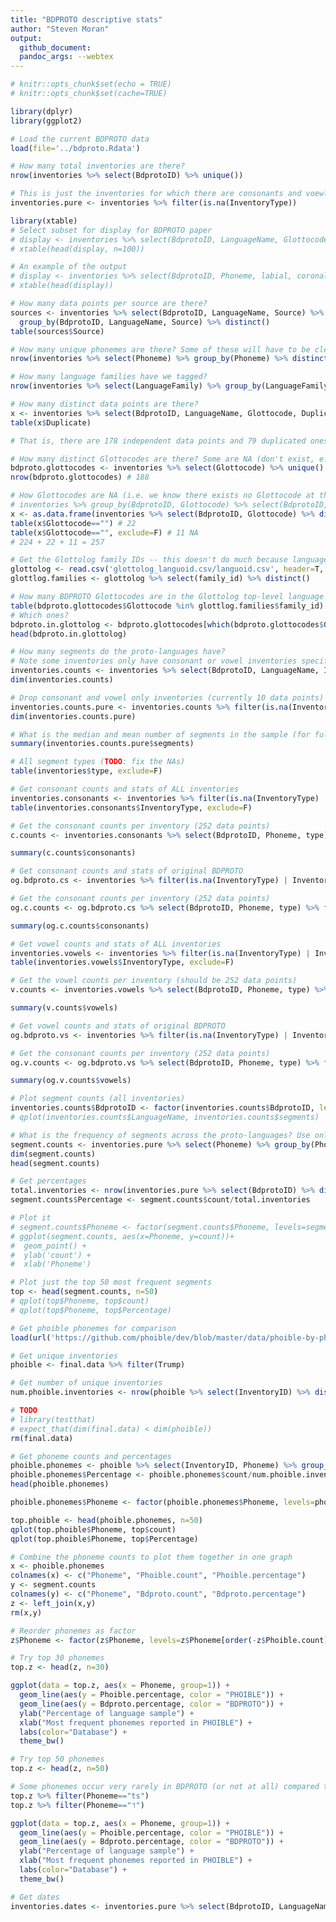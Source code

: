 ```yaml
---
title: "BDPROTO descriptive stats"
author: "Steven Moran"
output:
  github_document:
  pandoc_args: --webtex
---
```

  
```r
# knitr::opts_chunk$set(echo = TRUE)
# knitr::opts_chunk$set(cache=TRUE)
```

```r
library(dplyr)
library(ggplot2)
```

```r
# Load the current BDPROTO data
load(file='../bdproto.Rdata')
```

```r
# How many total inventories are there?
nrow(inventories %>% select(BdprotoID) %>% unique())
```

```r
# This is just the inventories for which there are consonants and voewls present.
inventories.pure <- inventories %>% filter(is.na(InventoryType))
```

```r
library(xtable)
# Select subset for display for BDPROTO paper
# display <- inventories %>% select(BdprotoID, LanguageName, Glottocode, Phoneme, LanguageFamily, TimeDepthYBP) %>% arrange(BdprotoID)
# xtable(head(display, n=100))
```

```r
# An example of the output
# display <- inventories %>% select(BdprotoID, Phoneme, labial, coronal, consonantal) %>% arrange(BdprotoID)
# xtable(head(display))
```

```r
# How many data points per source are there?
sources <- inventories %>% select(BdprotoID, LanguageName, Source) %>% 
  group_by(BdprotoID, LanguageName, Source) %>% distinct()
table(sources$Source)
```

```r
# How many unique phonemes are there? Some of these will have to be cleaned up, so the figure will be lower.
nrow(inventories %>% select(Phoneme) %>% group_by(Phoneme) %>% distinct())
```
```r
# How many language families have we tagged?
nrow(inventories %>% select(LanguageFamily) %>% group_by(LanguageFamily) %>% distinct())
```

```r
# How many distinct data points are there?
x <- inventories %>% select(BdprotoID, LanguageName, Glottocode, Duplicate) %>% unique() %>% arrange(LanguageName)
table(x$Duplicate)

# That is, there are 178 independent data points and 79 duplicated ones. Through manual inspection, we identified 3 sets of duplicates (9 data points), and the rest are doubles. This mean 70/2=25 + 3 + 178 = **206 unique language data points**.
```

```r
# How many distinct Glottocodes are there? Some are NA (don't exist, e.g. Altaic) and others have not yet been identified.
bdproto.glottocodes <- inventories %>% select(Glottocode) %>% unique()
nrow(bdproto.glottocodes) # 188
```

```r
# How Glottocodes are NA (i.e. we know there exists no Glottocode at the moment)?
# inventories %>% group_by(BdprotoID, Glottocode) %>% select(BdprotoID, Glottocode) %>% distinct() %>% filter(n()<1)
x <- as.data.frame(inventories %>% select(BdprotoID, Glottocode) %>% distinct())
table(x$Glottocode=="") # 22
table(x$Glottocode=="", exclude=F) # 11 NA
# 224 + 22 + 11 = 257
```

```r
# Get the Glottolog family IDs -- this doesn't do much because language families don't have latitude, longitude, area, etc.
glottolog <- read.csv('glottolog_languoid.csv/languoid.csv', header=T, stringsAsFactors = F)
glottlog.families <- glottolog %>% select(family_id) %>% distinct()
```

```r
# How many BDPROTO Glottocodes are in the Glottolog top-level language family trees?
table(bdproto.glottocodes$Glottocode %in% glottlog.families$family_id)
# Which ones?
bdproto.in.glottolog <- bdproto.glottocodes[which(bdproto.glottocodes$Glottocode %in% glottlog.families$family_id), ]
head(bdproto.in.glottolog)
```


```r
# How many segments do the proto-languages have?
# Note some inventories only have consonant or vowel inventories specified (`InventoryType` field)
inventories.counts <- inventories %>% select(BdprotoID, LanguageName, InventoryType) %>% group_by(BdprotoID, LanguageName, InventoryType) %>% summarize(segments=n()) %>% arrange(segments)
dim(inventories.counts)
```

```r
# Drop consonant and vowel only inventories (currently 10 data points)
inventories.counts.pure <- inventories.counts %>% filter(is.na(InventoryType))
dim(inventories.counts.pure)

# What is the median and mean number of segments in the sample (for full consonant and vowel inventories)?
summary(inventories.counts.pure$segments)
```

```r
# All segment types (TODO: fix the NAs)
table(inventories$type, exclude=F)
```

```r
# Get consonant counts and stats of ALL inventories
inventories.consonants <- inventories %>% filter(is.na(InventoryType) | InventoryType=="consonants") %>% filter(Source!="ANE") 
table(inventories.consonants$InventoryType, exclude=F)

# Get the consonant counts per inventory (252 data points)
c.counts <- inventories.consonants %>% select(BdprotoID, Phoneme, type) %>% filter(type=="C") %>%  group_by(BdprotoID) %>% summarize(consonants = n())

summary(c.counts$consonants)
```

```r
# Get consonant counts and stats of original BDPROTO
og.bdproto.cs <- inventories %>% filter(is.na(InventoryType) | InventoryType=="consonants") %>% filter(Source=="BDPROTO")

# Get the consonant counts per inventory (252 data points)
og.c.counts <- og.bdproto.cs %>% select(BdprotoID, Phoneme, type) %>% filter(type=="C") %>% group_by(BdprotoID) %>% summarize(consonants = n())

summary(og.c.counts$consonants)
```

```r
# Get vowel counts and stats of ALL inventories
inventories.vowels <- inventories %>% filter(is.na(InventoryType) | InventoryType=="vowels") %>% filter(Source!="ANE")
table(inventories.vowels$InventoryType, exclude=F)

# Get the vowel counts per inventory (should be 252 data points)
v.counts <- inventories.vowels %>% select(BdprotoID, Phoneme, type) %>% filter(type=="V") %>% group_by(BdprotoID) %>% summarize(vowels = n())

summary(v.counts$vowels)
```

```r
# Get vowel counts and stats of original BDPROTO
og.bdproto.vs <- inventories %>% filter(is.na(InventoryType) | InventoryType=="vowels") %>% filter(Source=="BDPROTO")

# Get the consonant counts per inventory (252 data points)
og.v.counts <- og.bdproto.vs %>% select(BdprotoID, Phoneme, type) %>% filter(type=="V") %>% group_by(BdprotoID) %>% summarize(vowels = n())

summary(og.v.counts$vowels)
```

```r
# Plot segment counts (all inventories)
inventories.counts$BdprotoID <- factor(inventories.counts$BdprotoID, levels=inventories.counts$BdprotoID[order(-inventories.counts$segments)])
# qplot(inventories.counts$LanguageName, inventories.counts$segments)
```


```r
# What is the frequency of segments across the proto-languages? Use only full inventories (inventories.pure)
segment.counts <- inventories.pure %>% select(Phoneme) %>% group_by(Phoneme) %>% summarize(count=n()) %>% arrange(desc(count)) %>% filter(!is.na(Phoneme))
dim(segment.counts)
head(segment.counts)

# Get percentages
total.inventories <- nrow(inventories.pure %>% select(BdprotoID) %>% distinct())
segment.counts$Percentage <- segment.counts$count/total.inventories

# Plot it
# segment.counts$Phoneme <- factor(segment.counts$Phoneme, levels=segment.counts$Phoneme[order(-segment.counts$count)])
# ggplot(segment.counts, aes(x=Phoneme, y=count))+
#  geom_point() + 
#  ylab('count') +
#  xlab('Phoneme')
```

```r
# Plot just the top 50 most frequent segments
top <- head(segment.counts, n=50)
# qplot(top$Phoneme, top$count)
# qplot(top$Phoneme, top$Percentage)
```

```r
# Get phoible phonemes for comparison
load(url('https://github.com/phoible/dev/blob/master/data/phoible-by-phoneme.RData?raw=true'))

# Get unique inventories
phoible <- final.data %>% filter(Trump)

# Get number of unique inventories
num.phoible.inventories <- nrow(phoible %>% select(InventoryID) %>% distinct())

# TODO
# library(testthat)
# expect_that(dim(final.data) < dim(phoible))
rm(final.data)

# Get phoneme counts and percentages
phoible.phonemes <- phoible %>% select(InventoryID, Phoneme) %>% group_by(Phoneme) %>% summarize(count=n()) %>% arrange(desc(count))
phoible.phonemes$Percentage <- phoible.phonemes$count/num.phoible.inventories
head(phoible.phonemes)

phoible.phonemes$Phoneme <- factor(phoible.phonemes$Phoneme, levels=phoible.phonemes$Phoneme[order(-phoible.phonemes$count)])
```

```r
top.phoible <- head(phoible.phonemes, n=50)
qplot(top.phoible$Phoneme, top$count)
qplot(top.phoible$Phoneme, top$Percentage)
```

```r
# Combine the phoneme counts to plot them together in one graph
x <- phoible.phonemes
colnames(x) <- c("Phoneme", "Phoible.count", "Phoible.percentage")
y <- segment.counts
colnames(y) <- c("Phoneme", "Bdproto.count", "Bdproto.percentage")
z <- left_join(x,y)
rm(x,y)

# Reorder phonemes as factor
z$Phoneme <- factor(z$Phoneme, levels=z$Phoneme[order(-z$Phoible.count)])
```

```r
# Try top 30 phonemes
top.z <- head(z, n=30)

ggplot(data = top.z, aes(x = Phoneme, group=1)) +
  geom_line(aes(y = Phoible.percentage, color = "PHOIBLE")) + 
  geom_line(aes(y = Bdproto.percentage, color = "BDPROTO")) +
  ylab("Percentage of language sample") +
  xlab("Most frequent phonemes reported in PHOIBLE") +
  labs(color="Database") +
  theme_bw()
```

```r
# Try top 50 phonemes
top.z <- head(z, n=50)

# Some phonemes occur very rarely in BDPROTO (or not at all) compared to PHOIBLE, e.g. /ts/ occurs at 2.5%. High tone not at all.
top.z %>% filter(Phoneme=="ts")
top.z %>% filter(Phoneme=="˦")

ggplot(data = top.z, aes(x = Phoneme, group=1)) +
  geom_line(aes(y = Phoible.percentage, color = "PHOIBLE")) + 
  geom_line(aes(y = Bdproto.percentage, color = "BDPROTO")) +
  ylab("Percentage of language sample") +
  xlab("Most frequent phonemes reported in PHOIBLE") +
  labs(color="Database") +
  theme_bw()
```

```r
# Get dates
inventories.dates <- inventories.pure %>% select(BdprotoID, LanguageName, LanguageFamily, TimeDepthYBP) %>% group_by(BdprotoID, LanguageName, LanguageFamily, TimeDepthYBP) %>% distinct() %>% arrange(desc(TimeDepthYBP)) %>% filter(TimeDepthYBP < 10001)
```

<!-- 
########################################################
# Merge results in segments with NA for feature values #
########################################################
inventories %>% dplyr::filter(is.na(consonantal)) %>% select(ID, Name, Glottocode) %>% unique()
missing.segments <- inventories %>% filter(is.na(consonantal)) %>% select(Phoneme) %>% unique()
write.table(missing.segments, "missing-segments.csv", sep="\t", quote = F, row.names = F)

# There are 36 languages that have one or more missing feature vectors.
dim(inventories %>% filter(is.na(consonantal)) %>% select(ID, Name) %>% unique())
no.feature.vectors <- anti_join(inventories, features)
no.feature.vectors <- no.feature.vectors %>% select(ID, Name, Phoneme, Source) %>% arrange(Name) %>% arrange(ID)
nrow(no.feature.vectors) # 91 feature vectors missing (with duplicates)
dim(no.feature.vectors %>% distinct(LanguageName)) # 36 distinct segments
head(no.feature.vectors)
-->